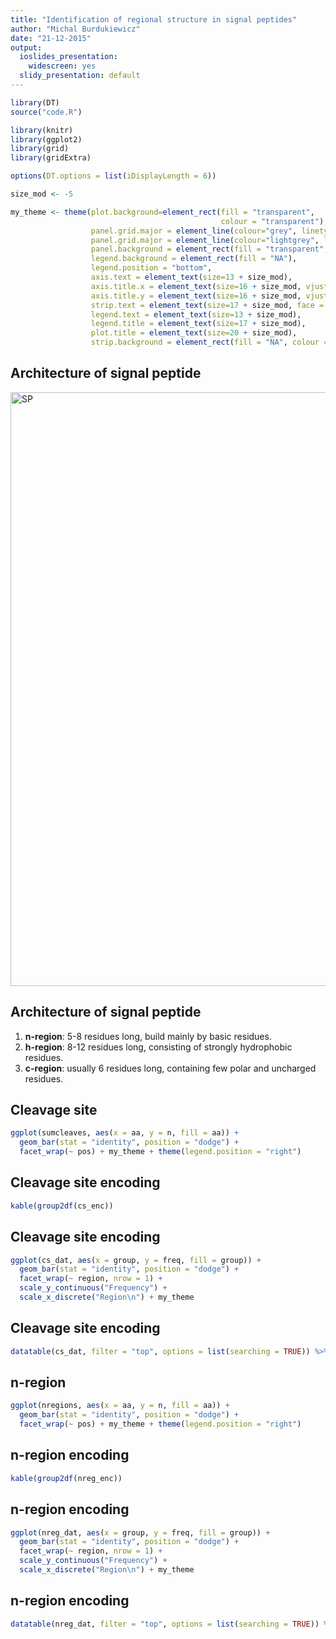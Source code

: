 ```yaml
---
title: "Identification of regional structure in signal peptides"
author: "Michal Burdukiewicz"
date: "21-12-2015"
output:
  ioslides_presentation:
    widescreen: yes
  slidy_presentation: default
---
```


```r
library(DT)
source("code.R")

library(knitr)
library(ggplot2)
library(grid)
library(gridExtra)

options(DT.options = list(iDisplayLength = 6))

size_mod <- -5

my_theme <- theme(plot.background=element_rect(fill = "transparent",
                                               colour = "transparent"),
                  panel.grid.major = element_line(colour="grey", linetype = "dashed", size = 0.5),
                  panel.grid.major = element_line(colour="lightgrey", linetype = "dashed", size = 0.5),
                  panel.background = element_rect(fill = "transparent",colour = "black"),
                  legend.background = element_rect(fill = "NA"),
                  legend.position = "bottom",
                  axis.text = element_text(size=13 + size_mod),
                  axis.title.x = element_text(size=16 + size_mod, vjust = -1), 
                  axis.title.y = element_text(size=16 + size_mod, vjust = 1),
                  strip.text = element_text(size=17 + size_mod, face = "bold"),
                  legend.text = element_text(size=13 + size_mod), 
                  legend.title = element_text(size=17 + size_mod),
                  plot.title = element_text(size=20 + size_mod),
                  strip.background = element_rect(fill = "NA", colour = "NA"))
```


## Architecture of signal peptide

<img src="SP.png" alt="SP" style="width: 950px;"/>


## Architecture of signal peptide

1. **n-region**: 5-8 residues long, build mainly by basic residues.  
1. **h-region**: 8-12 residues long, consisting of strongly hydrophobic residues.  
1. **c-region**: usually 6 residues long, containing few polar and uncharged residues.  

## Cleavage site

```r
ggplot(sumcleaves, aes(x = aa, y = n, fill = aa)) +
  geom_bar(stat = "identity", position = "dodge") +
  facet_wrap(~ pos) + my_theme + theme(legend.position = "right")
```

## Cleavage site encoding

```r
kable(group2df(cs_enc))
```

## Cleavage site encoding

```r
ggplot(cs_dat, aes(x = group, y = freq, fill = group)) +
  geom_bar(stat = "identity", position = "dodge") + 
  facet_wrap(~ region, nrow = 1) + 
  scale_y_continuous("Frequency") +
  scale_x_discrete("Region\n") + my_theme
```

## Cleavage site encoding

```r
datatable(cs_dat, filter = "top", options = list(searching = TRUE)) %>% formatRound(4L:7, 4)
```


## n-region

```r
ggplot(nregions, aes(x = aa, y = n, fill = aa)) +
  geom_bar(stat = "identity", position = "dodge") +
  facet_wrap(~ pos) + my_theme + theme(legend.position = "right")
```

## n-region encoding

```r
kable(group2df(nreg_enc))
```

## n-region encoding

```r
ggplot(nreg_dat, aes(x = group, y = freq, fill = group)) +
  geom_bar(stat = "identity", position = "dodge") + 
  facet_wrap(~ region, nrow = 1) + 
  scale_y_continuous("Frequency") +
  scale_x_discrete("Region\n") + my_theme
```

## n-region encoding

```r
datatable(nreg_dat, filter = "top", options = list(searching = TRUE)) %>% formatRound(4L:7, 4)
```